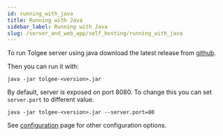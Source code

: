 ```yaml
---
id: running_with_java
title: Running with Java
sidebar_label: Running with Java
slug: /server_and_web_app/self_hosting/running_with_java
---
```


To run Tolgee server using java download the latest release from
[github](https://github.com/tolgee/server/releases).

Then you can run it with:
```
java -jar tolgee-<version>.jar
```

By default, server is exposed on port 8080. To change this you can set `server.port` to different value.
```
java -jar tolgee-<version>.jar --server.port=80
```
See [configuration](configuration) page for other configuration options.

